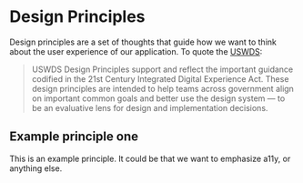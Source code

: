 
<Meta title="Design Principles" />

# Design Principles

Design principles are a set of thoughts that guide how we want to think about the user experience of our application. To quote the [USWDS](https://designsystem.digital.gov/design-principles/):

> USWDS Design Principles support and reflect the important guidance codified in the 21st Century Integrated Digital Experience Act. These design principles are intended to help teams across government align on important common goals and better use the design system — to be an evaluative lens for design and implementation decisions. 


## Example principle one

This is an example principle. It could be that we want to emphasize a11y, or anything else.
